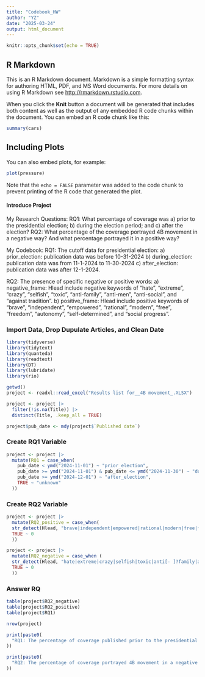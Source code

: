 ```yaml
---
title: "Codebook_HW"
author: "YZ"
date: "2025-03-24"
output: html_document
---
```


```r
knitr::opts_chunk$set(echo = TRUE)
```

## R Markdown

This is an R Markdown document. Markdown is a simple formatting syntax for authoring HTML, PDF, and MS Word documents. For more details on using R Markdown see <http://rmarkdown.rstudio.com>.

When you click the **Knit** button a document will be generated that includes both content as well as the output of any embedded R code chunks within the document. You can embed an R code chunk like this:

```r
summary(cars)
```

## Including Plots

You can also embed plots, for example:

```r
plot(pressure)
```

Note that the `echo = FALSE` parameter was added to the code chunk to prevent printing of the R code that generated the plot.


#### Introduce Project ###

My Research Questions:
RQ1: What percentage of coverage was a) prior to the presidential election; b) during the election period; and c) after the election?
RQ2: What percentage of the coverage portrayed 4B movement in a negative way? And what percentage portrayed it in a positive way?

My Codebook:
RQ1: The cutoff data for presidential election:
a)	prior_election: publication data was before 10-31-2024
b)	during_election: publication data was from 11-1-2024 to 11-30-2024
c)	after_election: publication data was after 12-1-2024.

RQ2: The presence of specific negative or positive words:
a)	negative_frame: Hlead include negative keywords of “hate”, “extreme”, “crazy”, “selfish”, “toxic”, “anti-family”, “anti-men”, “anti-social”, and “against tradition”.
b)	positive_frame: Hlead include positive keywords of “brave”, “independent”, “empowered”, “rational”, “modern”, “free”, “freedom”, “autonomy”, “self-determined”, and “social progress”.

### Import Data, Drop Dupulate Articles, and Clean Date ###
```r
library(tidyverse)
library(tidytext) 
library(quanteda)
library(readtext)
library(DT)
library(lubridate)
library(rio)
```



```r
getwd()
project <- readxl::read_excel("Results list for__4B movement_.XLSX")

project <- project |> 
  filter(!is.na(Title)) |>  
  distinct(Title, .keep_all = TRUE) 

```


```r
project$pub_date <- mdy(project$`Published date`)
```


### Create RQ1 Variable ###

```r
project <- project |> 
  mutate(RQ1 = case_when(
    pub_date < ymd("2024-11-01") ~ "prior_election",
    pub_date >= ymd("2024-11-01") & pub_date <= ymd("2024-11-30") ~ "during_election",
    pub_date >= ymd("2024-12-01") ~ "after_election",
    TRUE ~ "unknown"
  ))
```


### Create RQ2 Variable ###


```r
project <- project |> 
  mutate(RQ2_positive = case_when(
  str_detect(Hlead, "brave|independent|empowered|rational|modern|free|freedom|autonomy|self[- ]?determined|social progress") ~ 1,
  TRUE ~ 0
  ))

project <- project |> 
  mutate(RQ2_negative = case_when (
  str_detect(Hlead, "hate|extreme|crazy|selfish|toxic|anti[- ]?family|anti[- ]?men|anti[- ]?social|against tradition") ~ 1,
  TRUE ~ 0
  ))
```


### Answer RQ ###

```r
table(project$RQ2_negative)
table(project$RQ2_positive)
table(project$RQ1)

nrow(project)
```


```r
print(paste0(
  "RQ1: The percentage of coverage published prior to the presidential election was ",  round(prop.table(table(project$RQ1))["prior_election"] * 100, 1), "%; ",  "during the election period was ",  round(prop.table(table(project$RQ1))["during_election"] * 100, 1), "%; ",  "after the election was ",  round(prop.table(table(project$RQ1))["after_election"] * 100, 1), "%."
))

print(paste0(
  "RQ2: The percentage of coverage portrayed 4B movement in a negative way was ",  round(prop.table(table(project$RQ2_negative))[["1"]]*100, 1), "%; ",  "in a positive way was ",  round(prop.table(table(project$RQ2_positive))[["1"]]* 100, 1), "%."
))

```
